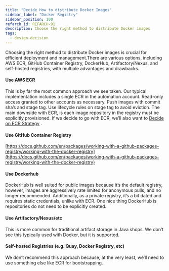 ```yaml
---
title: "Decide How to distribute Docker Images"
sidebar_label: "Docker Registry"
sidebar_position: 100
refarch_id: REFARCH-91
description: Choose the right method to distribute Docker images
tags:
  - design-decision
---
```



<Intro>
  Choosing the right method to distribute Docker images is crucial for efficient
  deployment and management.There are various options, including AWS ECR, GitHub
  Container Registry, DockerHub, Artifactory/Nexus, and self-hosted registries,
  with multiple advantages and drawbacks.
</Intro>

#### Use AWS ECR

This is by far the most common approach we see taken. Our typical implementation includes a single ECR in the automation account. Read-only access granted to other accounts as necessary. Push images with commit sha’s and stage tag. Use lifecycle rules on stage tag to avoid eviction. The main downside with ECR, is each image repository in the registry must be explicitly provisioned. If we decide to go with ECR, we’ll also want to [Decide on ECR Strategy](/layers/project/design-decisions/decide-on-ecr-strategy) .

#### Use GitHub Container Registry

[https://docs.github.com/en/packages/working-with-a-github-packages-registry/working-with-the-docker-registry](https://docs.github.com/en/packages/working-with-a-github-packages-registry/working-with-the-docker-registry)

#### Use Dockerhub

DockerHub is well suited for public images because it’s the default registry, however, images are aggressively rate limited for anonymous pulls, and no longer recommended. Additionally, as a private registry, it’s a bit dated and requires static credentials, unlike with ECR. One nice thing DockerHub is repositories do not need to be explicitly created.

#### Use Artifactory/Nexus/etc

This is more common for traditional artifact storage in Java shops. We don’t see this typically used with Docker, but it is supported.

#### Self-hosted Registries (e.g. Quay, Docker Registry, etc)

We don’t recommend this approach because, at the very least, we’ll need to use something else like ECR for bootstrapping.
